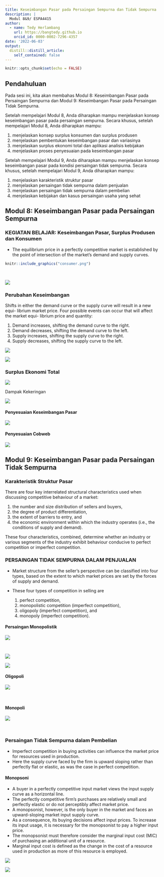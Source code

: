 ```yaml
---
title: Keseimbangan Pasar pada Persaingan Sempurna dan Tidak Sempurna
description: |
  Modul 8&9/ ESPA4415
author: 
  - name: Tedy Herlambang
    url: https://bangtedy.github.io
    orcid_id: 0000-0002-7296-4357
date: '2022-06-03'
output:
  distill::distill_article:
    self_contained: false
---
```


```r
knitr::opts_chunk$set(echo = FALSE)
```

## Pendahuluan

Pada sesi ini, kita akan membahas Modul 8: Keseimbangan Pasar pada Persaingan Sempurna dan Modul 9: Keseimbangan Pasar pada Persaingan Tidak Sempurna. 

Setelah mempelajari Modul 8, Anda diharapkan mampu menjelaskan konsep keseimbangan pasar pada persaingan sempurna. Secara khusus, setelah mempelajari Modul 8, Anda diharapkan mampu:

1. menjelaskan konsep surplus konsumen dan surplus produsen
2. menjelaskan pembentukan keseimbangan pasar dan variasinya
3. menjelaskan surplus ekonomi total dan aplikasi analisis kebijakan
4. menjelaskan proses penyesuaian pada keseimbangan pasar

Setelah mempelajari Modul 9, Anda diharapkan mampu menjelaskan konsep keseimbangan pasar pada kondisi persaingan tidak sempurna. Secara khusus, setelah mempelajari Modul 9, Anda diharapkan mampu:

1. menjelaskan karakteristik struktur pasar
2. menjelaskan persaingan tidak sempurna dalam penjualan
3. menjelaskan persaingan tidak sempurna dalam pembelian
4. menjelaskan kebijakan dan kasus persaingan usaha yang sehat

## Modul 8: Keseimbangan Pasar pada Persaingan Sempurna

### KEGIATAN BELAJAR: Keseimbangan Pasar, Surplus Produsen dan Konsumen

- The equilibrium price in a perfectly competitive market is established by the point of intersection of the market’s demand and supply curves.

```r
knitr::include_graphics("consumer.png")
```

<br />

![](producer.png)

### Perubahan Keseimbangan

Shifts in either the demand curve or the supply curve will result in a new equi-
librium market price. Four possible events can occur that will affect the market equi-
librium price and quantity:

1. Demand increases, shifting the demand curve to the right.
2. Demand decreases, shifting the demand curve to the left.
3. Supply increases, shifting the supply curve to the right.
4. Supply decreases, shifting the supply curve to the left.



![](demand-shifts.png)
<br />

![](supply-shifts.png)


### Surplus Ekonomi Total


![](surplus-prod-kons.png)
<br />

Dampak Kekeringan 

![](dampak-kekeringan.png)
<br />

#### Penyesuaian Keseimbangan Pasar

![](penyesuaian-keseimbangan.png)
<br />

#### Penyesuaian Cobweb

![](cobweb.png)
<br />

## Modul 9: Keseimbangan Pasar pada Persaingan Tidak Sempurna

### Karakteristik Struktur Pasar

There are four key interrelated structural characteristics used when discussing competitive behaviour of a market: 

1. the number and size distribution of sellers and buyers,
2. the degree of product differentiation,
3. the extent of barriers to entry, and
4. the economic environment within which the industry operates (i.e., the conditions of supply and demand).

These four characteristics, combined, determine whether an industry or various segments of the industry exhibit behaviour conducive to perfect competition or imperfect competition.

### PERSAINGAN TIDAK SEMPURNA DALAM PENJUALAN

- Market structure from the seller’s perspective can be classified into four types, 
based on the extent to which market prices are set by the forces of supply and demand. 
- These four types of competition in selling are

  1. perfect competition,
  2. monopolistic competition (imperfect competition),
  3. oligopoly (imperfect competition), and
  4. monopoly (imperfect competition).

#### Persaingan Monopolistik

![](mc1.png)

<br />

![](mc2.png)
<br />

![](mc3.png)
<br />

#### Oligopoli

![](oligo.png)

<br />

#### Monopoli

![](mono.png)

<br />

### Persaingan Tidak Sempurna dalam Pembelian

- Imperfect competition in buying activities can influence the market price for resources used in production. 
- Here the supply curve faced by the firm is upward sloping rather than perfectly flat or elastic, as was the case in perfect competition. 

#### Monopsoni

- A buyer in a perfectly competitive input market views the input supply curve as a 
horizontal line. 
- The perfectly competitive firm’s purchases are relatively small and 
perfectly elastic or do not perceptibly affect market price. 
- A monopsonist, however, is 
the only buyer in the market and faces an upward-sloping market input supply curve. 
- As a consequence, its buying decisions affect input prices. To increase its input usage, 
it is necessary for the monopsonist to pay a higher input price. 
- The monopsonist must 
therefore consider the marginal input cost (MIC) of purchasing an additional unit of 
a resource. 
- Marginal input cost is defined as the change in the cost of a resource used in 
production as more of this resource is employed.

![](marginal-input-cost.png)
<br />

![](eq-monopsoni.png)

<br />






